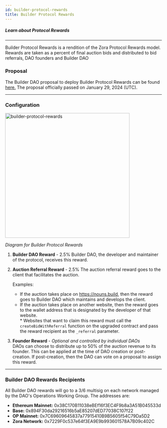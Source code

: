 ```yaml
---
id: builder-protocol-rewards
title: Builder Protocol Rewards
---
```



##### Learn about Protocol Rewards

---

Builder Protocol Rewards is a rendition of the Zora Protocol Rewards model. Rewards are taken as a percent of final auction bids and distributed to bid referrals, DAO founders and Builder DAO

### Proposal

The Builder DAO proposal to deploy Builder Protocol Rewards can be found [here.](https://nouns.build/dao/ethereum/0xdf9b7d26c8fc806b1ae6273684556761ff02d422/vote/87) The proposal officially passed on January 29, 2024 (UTC).

---

### Configuration

<img
  className="guide-photos"
  src={builderProtocolRewards}
  alt="builder-protocol-rewards"
  height="400px"
/>

_Diagram for Builder Protocol Rewards_

1.  **Builder DAO Reward** - 2.5%
    Builder DAO, the developer and maintainer of the protocol, receives this reward.

2.  **Auction Referral Reward** - 2.5%
    The auction referral reward goes to the client that facilitates the auction.

    Examples:

    - If the auction takes place on https://nouns.build, then the reward goes to Builder DAO which maintains and develops the client.
    - If the auction takes place on another website, then the reward goes to the wallet address that is designated by the developer of that website.<br /> \* Websites that want to claim this reward must call the `createBidWithReferral` function on the upgraded contract and pass the reward recipient as the `_referral` parameter.

3.  **Founder Reward** - _Optional and controlled by individual DAOs_ <br />
    DAOs can choose to distribute up to 50% of the auction revenue to its founder. This can be applied at the time of DAO creation or post-creation. If post-creation, then the DAO can vote on a proposal to assign this reward.

---

### Builder DAO Rewards Recipients

All Builder DAO rewards will go to a 3/6 multisig on each network managed by the DAO's Operations Working Group. The addresses are:

- **Ethereum Mainnet:** 0x38C170B11038eBEf16f3EC4F9b8a3A51B045533d
- **Base:** 0x894F30da29216516b5aE85207dED77038C107f22
- **OP Mainnet:** 0x7C69609645837a77915410B9B5605f54C79Da5D2
- **Zora Network:** 0x7229F0c537e64f3EA9E9b993601578A7B09c402C
